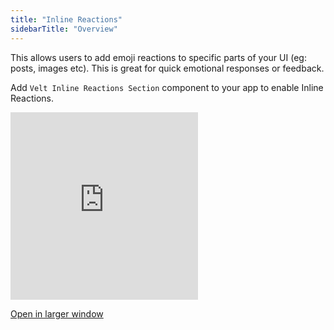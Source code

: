```yaml
---
title: "Inline Reactions"
sidebarTitle: "Overview"
---
```

This allows users to add emoji reactions to specific parts of your UI (eg: posts, images etc). This is great for quick emotional responses or feedback.

Add `Velt Inline Reactions Section` component to your app to enable Inline Reactions.

<Frame>
<iframe
      src="https://docs-mini-demo.vercel.app/reactions-inline"
      allow="camera; microphone"
      scrolling="no"
      frameBorder="0"
      className="w-full"
      height="300px"
    ></iframe>
</Frame>

[Open in larger window](https://docs-mini-demo.vercel.app/reactions-inline)